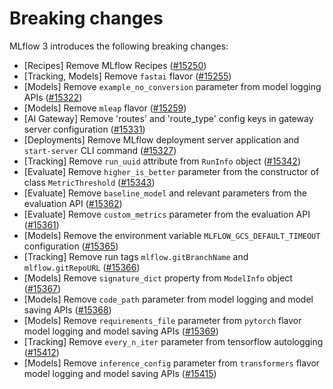 # Breaking changes

MLflow 3 introduces the following breaking changes:

- [Recipes] Remove MLflow Recipes ([#15250](https://github.com/mlflow/mlflow/pull/15250))
- [Tracking, Models] Remove `fastai` flavor ([#15255](https://github.com/mlflow/mlflow/pull/15255))
- [Models] Remove `example_no_conversion` parameter from model logging APIs ([#15322](https://github.com/mlflow/mlflow/pull/15322))
- [Models] Remove `mleap` flavor ([#15259](https://github.com/mlflow/mlflow/pull/15259))
- [AI Gateway] Remove 'routes' and 'route_type' config keys in gateway server configuration ([#15331](https://github.com/mlflow/mlflow/pull/15331))
- [Deployments] Remove MLflow deployment server application and `start-server` CLI command ([#15327](https://github.com/mlflow/mlflow/pull/15327))
- [Tracking] Remove `run_uuid` attribute from `RunInfo` object ([#15342](https://github.com/mlflow/mlflow/pull/15342))
- [Evaluate] Remove `higher_is_better` parameter from the constructor of class `MetricThreshold` ([#15343](https://github.com/mlflow/mlflow/pull/15343))
- [Evaluate] Remove `baseline_model` and relevant parameters from the evaluation API ([#15362](https://github.com/mlflow/mlflow/pull/15362))
- [Evaluate] Remove `custom_metrics` parameter from the evaluation API ([#15361](https://github.com/mlflow/mlflow/pull/15361))
- [Models] Remove the environment variable `MLFLOW_GCS_DEFAULT_TIMEOUT` configuration ([#15365](https://github.com/mlflow/mlflow/pull/15365))
- [Tracking] Remove run tags `mlflow.gitBranchName` and `mlflow.gitRepoURL` ([#15366](https://github.com/mlflow/mlflow/pull/15366))
- [Models] Remove `signature_dict` property from `ModelInfo` object ([#15367](https://github.com/mlflow/mlflow/pull/15367))
- [Models] Remove `code_path` parameter from model logging and model saving APIs ([#15368](https://github.com/mlflow/mlflow/pull/15368))
- [Models] Remove `requirements_file` parameter from `pytorch` flavor model logging and model saving APIs ([#15369](https://github.com/mlflow/mlflow/pull/15369))
- [Tracking] Remove `every_n_iter` parameter from tensorflow autologging ([#15412](https://github.com/mlflow/mlflow/pull/15412))
- [Models] Remove `inference_config` parameter from `transformers` flavor model logging and model saving APIs ([#15415](https://github.com/mlflow/mlflow/pull/15415))
